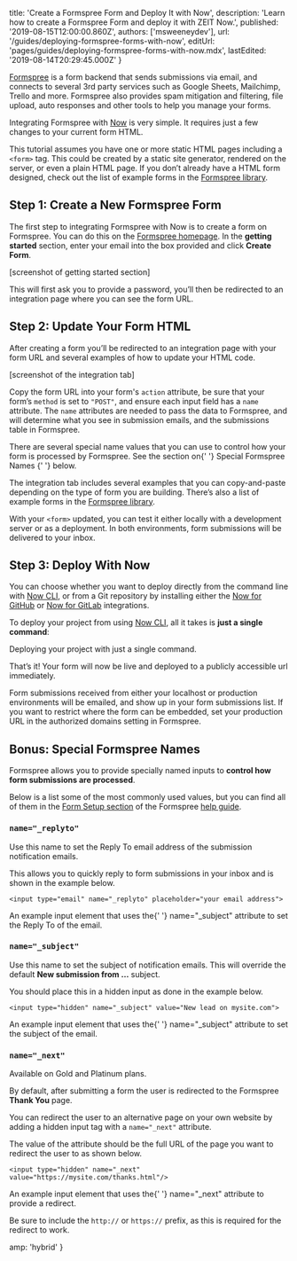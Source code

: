 
  title: 'Create a Formspree Form and Deploy It with Now',
  description:
    'Learn how to create a Formspree Form and deploy it with ZEIT Now.',
  published: '2019-08-15T12:00:00.860Z',
  authors: ['msweeneydev'],
  url: '/guides/deploying-formspree-forms-with-now',
  editUrl: 'pages/guides/deploying-formspree-forms-with-now.mdx',
  lastEdited: '2019-08-14T20:29:45.000Z'
}

[Formspree](https://formspree.io/) is a form backend that sends submissions via email, and connects to several 3rd party services such as Google Sheets, Mailchimp, Trello and more. Formspree also provides spam mitigation and filtering, file upload, auto responses and other tools to help you manage your forms.

Integrating Formspree with [Now](/now) is very simple. It requires just a few changes to your current form HTML.

This tutorial assumes you have one or more static HTML pages including a `<form>` tag. This could be created by a static site generator, rendered on the server, or even a plain HTML page. If you don’t already have a HTML form designed, check out the list of example forms in the [Formspree library](https://formspree.io/library).

## Step 1: Create a New Formspree Form

The first step to integrating Formspree with Now is to create a form on Formspree. You can do this on the [Formspree homepage](https://formspree.io/#setup). In the **getting started** section, enter your email into the box provided and click **Create Form**.

[screenshot of getting started section]

This will first ask you to provide a password, you’ll then be redirected to an integration page where you can see the form URL.

## Step 2: Update Your Form HTML

After creating a form you’ll be redirected to an integration page with your form URL and several examples of how to update your HTML code.

[screenshot of the integration tab]

Copy the form URL into your form's `action` attribute, be sure that your form’s `method` is set to `"POST"`, and ensure each input field has a `name` attribute. The `name` attributes are needed to pass the data to Formspree, and will determine what you see in submission emails, and the submissions table in Formspree.

<Note hint>
  There are several special <InlineCode>name</InlineCode> values that you can
  use to control how your form is processed by Formspree. See the section on{' '}
  <GenericLink href="#bonus:-special-formspree-names">
    Special Formspree Names
  </GenericLink>{' '}
  below.
</Note>

The integration tab includes several examples that you can copy-and-paste depending on the type of form you are building. There’s also a list of example forms in the [Formspree library](https://formspree.io/library).

With your `<form>` updated, you can test it either locally with a development server or as a deployment. In both environments, form submissions will be delivered to your inbox.

## Step 3: Deploy With Now

You can choose whether you want to deploy directly from the command line with [Now CLI](/download), or from a Git repository by installing either the [Now for GitHub](https://zeit.co/docs/v2/advanced/now-for-github/) or [Now for GitLab](https://zeit.co/docs/v2/advanced/now-for-gitlab/) integrations.

To deploy your project from using [Now CLI](/download), all it takes is **just a single command**:

<Snippet dark text="now" />
<Caption>Deploying your project with just a single command.</Caption>

That’s it! Your form will now be live and deployed to a publicly accessible url immediately.

Form submissions received from either your localhost or production environments will be emailed, and show up in your form submissions list. If you want to restrict where the form can be embedded, set your production URL in the authorized domains setting in Formspree.

## Bonus: Special Formspree Names

Formspree allows you to provide specially named inputs to **control how form submissions are processed**.

Below is a list some of the most commonly used values, but you can find all of them in the [Form Setup section](https://help.formspree.io/hc/en-us/sections/115002389908-Form-setup) of the Formspree [help guide](https://help.formspree.io/hc/en-us).

### `name="_replyto"`

Use this name to set the Reply To email address of the submission notification emails.

This allows you to quickly reply to form submissions in your inbox and is shown in the example below.

```
<input type="email" name="_replyto" placeholder="your email address">
```

<Caption>
  An example <InlineCode>input</InlineCode> element that uses the{' '}
  <InlineCode>name="_subject"</InlineCode> attribute to set the Reply To of the
  email.
</Caption>

### `name="_subject"`

Use this name to set the subject of notification emails. This will override the default **New submission from …** subject.

<Note warning>
  You should place this in a hidden input as done in the example below.
</Note>

```
<input type="hidden" name="_subject" value="New lead on mysite.com">
```

<Caption>
  An example <InlineCode>input</InlineCode> element that uses the{' '}
  <InlineCode>name="_subject"</InlineCode> attribute to set the subject of the
  email.
</Caption>

### `name="_next"`

<Note>Available on Gold and Platinum plans.</Note>

By default, after submitting a form the user is redirected to the Formspree **Thank You** page.

You can redirect the user to an alternative page on your own website by adding a hidden input tag with a `name="_next"` attribute.

The value of the attribute should be the full URL of the page you want to redirect the user to as shown below.

```
<input type="hidden" name="_next" value="https://mysite.com/thanks.html"/>
```

<Caption>
  An example <InlineCode>input</InlineCode> element that uses the{' '}
  <InlineCode>name="_next"</InlineCode> attribute to provide a redirect.
</Caption>

Be sure to include the `http://` or `https://` prefix, as this is required for the redirect to work.


  amp: 'hybrid'
}
